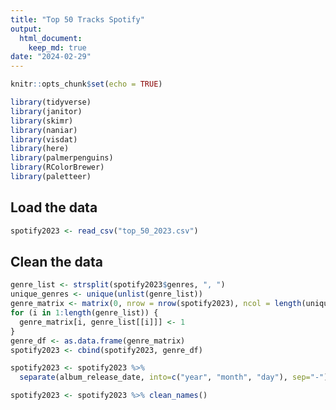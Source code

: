 ```yaml
---
title: "Top 50 Tracks Spotify"
output: 
  html_document: 
    keep_md: true
date: "2024-02-29"
---
```


```r
knitr::opts_chunk$set(echo = TRUE)
```

```r
library(tidyverse)
library(janitor)
library(skimr)
library(naniar)
library(visdat)
library(here)
library(palmerpenguins)
library(RColorBrewer)
library(paletteer)
``` 

## Load the data
```r
spotify2023 <- read_csv("top_50_2023.csv")
```

## Clean the data
```r
genre_list <- strsplit(spotify2023$genres, ", ")
unique_genres <- unique(unlist(genre_list))
genre_matrix <- matrix(0, nrow = nrow(spotify2023), ncol = length(unique_genres), dimnames = list(NULL, unique_genres))
for (i in 1:length(genre_list)) {
  genre_matrix[i, genre_list[[i]]] <- 1
}
genre_df <- as.data.frame(genre_matrix)
spotify2023 <- cbind(spotify2023, genre_df)
```

```r
spotify2023 <- spotify2023 %>% 
  separate(album_release_date, into=c("year", "month", "day"), sep="-")
```

```r
spotify2023 <- spotify2023 %>% clean_names()
```



